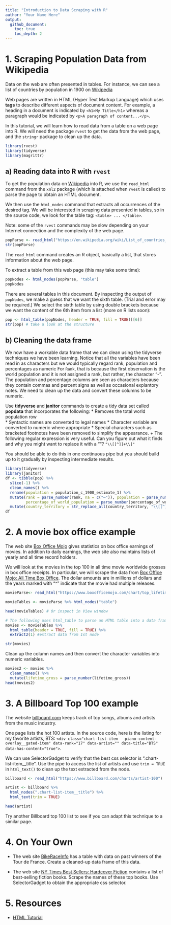 ```yaml
---
title: "Introduction to Data Scraping with R"
author: "Your Name Here"
output: 
  github_document: 
    toc: true
    toc_depth: 2
---
```



# 1. Scraping Population Data from Wikipedia


Data on the web are often presented in tables. For instance, we can see a list of countries by population in 1900 on [Wikipedia](https://en.wikipedia.org/wiki/List_of_countries_by_population_in_1900)


Web pages are written in HTML (Hyper Text Markup Language) which uses **tags** to describe different aspects of document content. For example, a heading in a document is indicated by `<h1>My Title</h1>` whereas a paragraph would be indicated by `<p>A paragraph of content...</p>`. 


In this tutorial, we will learn how to read data from a table on a web page into R. We will need the package `rvest` to get the data from the web page, and the `stringr` package to clean up the data.


```r
library(rvest)
library(tidyverse)
library(magrittr)
```


## a) Reading data into R with `rvest`


To get the population data on [Wikipedia](https://en.wikipedia.org/wiki/List_of_countries_by_population_in_1900) into R, we use the `read_html` command from the `xml2` package (which is attached when `rvest` is called) to parse the page to obtain an HTML document. 


We then use the `html_nodes` command that extracts all occurrences of the desired tag. We will be interested in scraping data presented in tables, so in the source code, we look for the table tag: `<table> ... </table>`.


Note: some of the `rvest` commands may be slow depending on your Internet connection and the complexity of the web page.


```r
popParse <- read_html("https://en.wikipedia.org/wiki/List_of_countries_by_population_in_1900")
str(popParse)
```


The `read_html` command creates an R object, basically a list, that stores information about the web page.


To extract a table from this web page (this may take some time):


```r
popNodes <- html_nodes(popParse, "table")
popNodes
```
There are several tables in this document. By inspecting the output of `popNodes`, we make a guess that we want the sixth table. (Trial and error may be required.) We select the sixth table by using double brackets because we want the content of the 6th item from a list (more on R lists soon):


```r
pop <- html_table(popNodes, header = TRUE, fill = TRUE)[[6]]
str(pop) # take a look at the structure
```

## b) Cleaning the data frame


We now have a workable data frame that we can clean using the tidyverse techniques we have been learning. Notice that all the variables have been read in as characters but we would typically regard rank, population and percentages as numeric   For `Rank`, that is because the first observation is the world population and it is not assigned a rank, but rather, the character "-". The population and percentage columns are seen as characters because they contain commas and percent signs as well as occasional explantory notes. We need to clean up the data and convert these columns to be numeric.

Use **tidyverse** and **janitor**  commands to create a tidy data set called **popdata** that incorporates the following:
  * Removes the total world population row  
  * Syntactic names are converted to legal names
  * Character variable are converted to numeric where appropriate 
  * Special characters such as bracketed footnotes have been removed to simplify the appearance.
    + The following regular expression is very useful. Can you figure out what it finds and why you might want to replace it with a ""?
    ` "\\[[^]]+\\]" `
  
You should be able to do this in one continuous pipe but you should build up to it gradually by inspecting intermediate results. 

```r
library(tidyverse)
library(janitor)
df <- tibble(pop) %>% 
  slice(-1) %>% 
  clean_names() %>%
  rename(population = population_c_1900_estimate_1) %>%
  mutate(rank = parse_number(rank, na = c("—")), population = parse_number(population),
         percentage_of_world_population = parse_number(percentage_of_world_population) ) %>%
  mutate(country_territory = str_replace_all(country_territory, "\\[[^]]+\\]", "" ))
df

```




# 2. A movie box office example


The web site [Box Office Mojo](http://www.boxofficemojo.com) gives statistics on box office earnings of movies. In addition to daily earnings, the web site also maintains lists of yearly and all time record holders.


We will look at the movies in the top 100 in all time movie worldwide grosses in box office receipts. In particular, we will scrape the data from [Box Office Mojo: All Time Box Office](http://www.boxofficemojo.com/alltime/world/?pagenum=1). The dollar amounts are in millions of dollars and the years marked with "^" indicate that the movie had multiple releases.


```r
movieParse<- read_html("https://www.boxofficemojo.com/chart/top_lifetime_gross/?area=XWW")

movieTables <- movieParse %>% html_nodes("table")

head(movieTables) # Or inspect in View window

# The following uses html_table to parse an HTML table into a data frame
movies <- movieTables %>% 
  html_table(header = TRUE, fill = TRUE) %>%
  extract2(1) #extract data from 1st node

str(movies)
```


Clean up the column names and then convert the character variables into numeric variables. 


```r
movies2 <- movies %>%
  clean_names() %>%
  mutate(lifetime_gross = parse_number(lifetime_gross)) 
head(movies2)
```



# 3.  A Billboard Top 100 example

The website [billboard.com](http://www.billboard.com)
keeps track of top songs, albums and artists from the music industry.


One page lists the hot 100 artists. In the source code, here is the listing for my favorite artists, BTS:
`<div class="chart-list-item   piano-content-overlay__gated-item" data-rank="17" data-artist="" data-title="BTS" data-has-content="true">`.

We can use SelectorGadget to verify that the best css selector is ".chart-list-item__title". Use the pipe to access the list of artists and use `trim = TRUE` in `html_text()` to clean up the text extracted from the node. 

```r
billboard <- read_html("https://www.billboard.com/charts/artist-100")

artist <- billboard %>% 
  html_nodes(".chart-list-item__title") %>%
  html_text(trim = TRUE)

head(artist)
```

Try another Billboard top 100 list to see if you can adapt this technique to a similar page.


# 4.  On Your Own


* The web site [BikeRaceInfo](http://www.bikeraceinfo.com/tdf/tdfstats.html) has a table with data on past winners of the Tour de France. Create a cleaned-up data frame of this data.

* The web site [NY Times Best Sellers: Hardcover Fiction](http://www.nytimes.com/books/best-sellers/hardcover-fiction) contains a list of best-selling fiction books. Scrape the names of these top books. Use SelectorGadget to obtain the appropriate css selector. 


# 5. Resources

* [HTML Tutorial](www.w3schools.com)